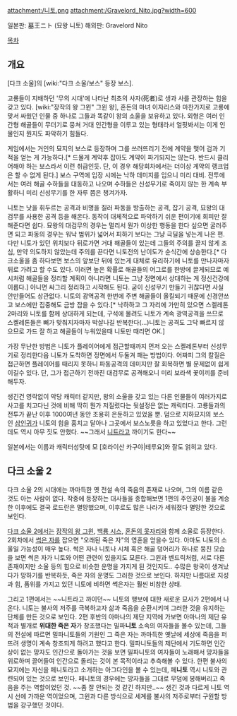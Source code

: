 attachment:/니토.png
attachment:/Gravelord_Nito.jpg?width=600

일본판: 墓王ニト (묘왕 니토)
해외판: Gravelord Nito

[[목차]]

== 개요 ==
[다크 소울]의 [wiki:"다크 소울/보스" 등장 보스].

고룡들이 지배하던 '무의 시대'에 나타난 최초의 사자(死者)로 생과 사를 관장하는 힘을 갖고 있다. [wiki:"장작의 왕 그윈" 그윈 왕], 혼돈의 마녀 이자리스와 마찬가지로 고룡에 맞서 싸웠던 인물 중 하나로 그들과 똑같이 왕의 소울을 보유하고 있다. 외형은 여러 인간형 해골들이 무더기로 뭉쳐 거대 인간형을 이루고 있는 형태라서 얼핏봐서는 이게 인물인지 뭔지도 파악하기 힘들다.

게임에서는 거인의 묘지의 보스로 등장하며 그를 쓰러뜨리기 전에 계약을 맺어 검과 기적을 얻는 게 가능하다.[* 드물게 계약후 잡아도 계약이 파기되지는 않는다. 반드시 클리어해야 하는 보스라서 이런 취급인듯. 단, 이 경우 해당회차에서는 더이상 계약의 랭크업은 할 수 없게 된다.] 보스 구역에 입장 시에는 낙하 데미지를 입으니 미리 대비. 전투에서는 여러 해골 수하들을 대동하고 나오며 수하들은 신성무기로 죽이지 않는 한 계속 부활하니 미리 신성무기를 한 자루 쯤은 챙겨가자. 

니토는 낫을 휘두르는 공격과 비명을 질러 파동을 방출하는 공격, 잡기 공격, 묘왕의 대검무를 사용한 공격 등을 해온다. 동작이 대체적으로 파악하기 쉬운 편이기에 회피만 잘 해준다면 쉽다. 묘왕의 대검무의 경우는 멀리서 뭔가 이상한 행동을 한다 싶으면 굴러주면 되고 파동의 경우는 워낙 범위가 넓어서 피하기 보다는 그냥 극딜을 넣는게 나은 편. 다만 니토가 있던 위치보다 뒤로가면 거대 해골들이 있는데 그들의 주의를 끌지 않게 조심, 만약 의도하지 않았는데 주의를 끈다면 니토전의 난이도가 순식간에 상승한다.[* 다크소울을 좀 하다보면 보스의 앞보단 뒤에 있는게 대체로 유리하기에 니토를 만나자마자 뒤로 가려고 할 수도 있다. 이러면 높은 확률로 해골들의 어그로를 한방에 끌게되므로 예시처럼 해골들을 정리할 계획이 아니라면 니토는 그냥 정면에서 상대하는 게 정신건강에 이롭다.]   아니면 싸그리 정리하고 시작해도 된다. 굳이 신성무기 만들기 귀찮다면 사실 안만들어도 상관없다. 니토의 광역공격 한번에 주변 해골들이 올킬되기 때문에 신경안쓰고 보스에만 집중해도 금방 잡을 수 있다.[* 낙하하고 그 자리에 가만히 있으면 스켈레톤 2마리와 니토를 함께 상대하게 되는데, 구석에 몰려도 니토가 계속 광역공격을 쓰므로 스켈레톤들은 뼈가 맞춰지자마자 박살나길 반복한다(...)니토는 공격도 그닥 빠르지 않으므로 가드 잘 하고 해골들이 누워있을때 니토만 때리면 OK.]

가장 무난한 방법은 니토가 플레이어에게 접근할때까지 먼저 오는 스켈레톤부터 신성무기로 정리한다음 니토가 도착하면 정면에서 두둘겨 패는 방법이다. 어짜피 그의 칼질은 접근하면 플레이어를 때리지 못하니 파동공격의 데미지만 잘 회복하면 별 문제없이 쉽게 이길수 있다. 단, 그가 접근하기 전까진 대검무로 공격해오니 미리 보라색 꽃이끼를 준비해두자.

생긴건 영락없이 악당 캐릭터 같지만, 왕의 소울을 갖고 있는 다른 인물들이 여러가지로 사고를 치고다닌 것에 비해 딱히 뭔가 저질렀다는 뒷설정은 없는 캐릭터다. 고룡들과의 전투가 끝난 이후 1000여년 동안 조용히 은둔하고 있었을 뿐. 덤으로 지하묘지의 보스인 [[삼인귀]]가 니토의 힘을 훔치고 달아나 그곳에서 보스노릇을 하고 있었다고 한다. 그런데도 역시 아무 짓도 안했다. ~~그래서 [[니트]]라고 까이기도 한다~~ 

일본에서는 이름과 캐릭터성탓에 모 [호라이산 카구야|테루요]와 잘도 얽히고 있다.

== 다크 소울 2 ==
다크 소울 2의 시대에는 까마득한 옛 전설 속의 죽음의 존재로 나오며, 그의 이름 같은 것도 아는 사람이 없다. 작중에 등장하는 대사들을 종합해보면 1편의 주인공이 불을 계승한 이후에도 결국 로드란은 멸망했으며, 이후로도 많은 나라가 세워졌다 멸망한 것으로 보인다. 

[[다크 소울 2]]에서는 [[장작의 왕 그윈]], [[백룡 시스]], [[혼돈의 못자리]]와 함께 소울로 등장한다. 2회차에서 [[썩은 자]]를 잡으면 "오래된 죽은 자"의 영혼을 얻을수 있다. 아마도 니토의 소울일 가능성이 매우 높다. 썩은 자나 니토나 시체 혹은 해골 덩어리가 하나로 뭉친 모습을 보면 썩은 자가 니토와 어떤 관련이 있을지도 모른다. 그윈과 벤드릭처럼, 서로 다른 존재이지만 소울 등의 힘으로 비슷한 운명을 가지게 된 것인지도.. 수많은 왕국이 생겨났다가 망하기를 반복하듯, 죽은 자의 운명도 그러한 것으로 보인다. 하지만 나름대로 지성과 힘, 품위를 가지고 있던 니토에 비하면 썩은자는 훨씬 비참한 상태.

그리고 1편에서는 ~~니트라고 까이던~~ 니토의 행보에 대한 새로운 묘사가 2편에서 나온다. 니토는 불사의 저주를 극복하고자 삶과 죽음을 순환시키며 그러한 것을 유지하는 단체를 만든 것으로 보인다. 2편 후반의 아마나의 제단 지역에 가보면 아마나의 제단 유적과 별개로 '''위대한 죽은 자'''가 창조했다는 밀파'''니토''' 소속의 여자들을 볼수 있는데, 그들의 전설에 따르면 밀파니토들의 기원인 그 죽은 자는 까마득한 옛날에 세상에 죽음을 퍼뜨려 생명이 계속 창조되게 하려고 했다고 한다. 밀파니토들의 제단에서 기도하면 인간상이 없는 망자도 인간으로 돌아가는 것을 보면 밀파니토의 여자들이 노래해서 망자들을 위로하며 끌어들여 인간으로 돌리는 것이 본 목적이라고 추측해볼 수 있다. 한편 불사의 묘지에는 자신을 페니토라고 소개하는 아그다인을 볼 수 있는데, 페'''니토''' 역시 니토와 관련되어 있는 것으로 보인다. 페니토의 경우에는 망자들을 그대로 무덤에 봉해버리고 죽음을 주는 역할이었던 것. ~~좀 잘 안되는 것 같긴 하지만..~~ 생긴 것과 다르게 니토 역시 선에 가까운 역이었으며, 그윈과 다른 방식으로 세계를 불사의 저주로부터 구원할 방법을 강구했던 것이다.
